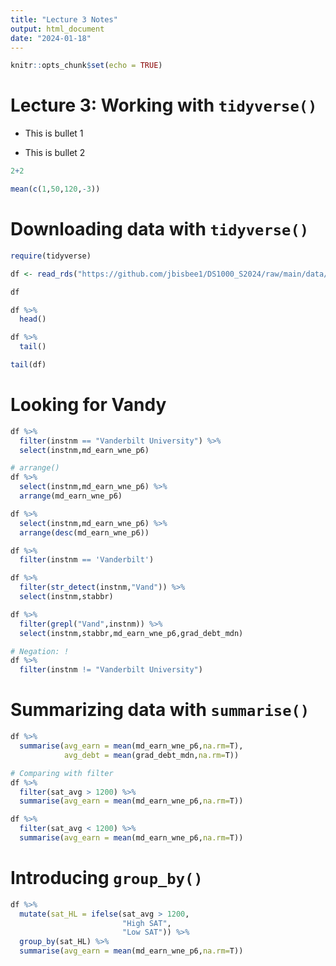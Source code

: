 ```yaml
---
title: "Lecture 3 Notes"
output: html_document
date: "2024-01-18"
---
```


```r
knitr::opts_chunk$set(echo = TRUE)
```

# Lecture 3: Working with `tidyverse()`

- This is bullet 1

- This is bullet 2

```r
2+2

mean(c(1,50,120,-3))
```

# Downloading data with `tidyverse()`

```r
require(tidyverse)

df <- read_rds("https://github.com/jbisbee1/DS1000_S2024/raw/main/data/sc_debt.Rds")

df

df %>%
  head()

df %>%
  tail()

tail(df)
```

# Looking for Vandy

```r
df %>%
  filter(instnm == "Vanderbilt University") %>%
  select(instnm,md_earn_wne_p6)

# arrange()
df %>%
  select(instnm,md_earn_wne_p6) %>%
  arrange(md_earn_wne_p6)

df %>%
  select(instnm,md_earn_wne_p6) %>%
  arrange(desc(md_earn_wne_p6))

df %>%
  filter(instnm == 'Vanderbilt')

df %>%
  filter(str_detect(instnm,"Vand")) %>%
  select(instnm,stabbr)

df %>%
  filter(grepl("Vand",instnm)) %>%
  select(instnm,stabbr,md_earn_wne_p6,grad_debt_mdn)

# Negation: !
df %>%
  filter(instnm != "Vanderbilt University")

```

# Summarizing data with `summarise()`

```r
df %>%
  summarise(avg_earn = mean(md_earn_wne_p6,na.rm=T),
            avg_debt = mean(grad_debt_mdn,na.rm=T))

# Comparing with filter
df %>%
  filter(sat_avg > 1200) %>%
  summarise(avg_earn = mean(md_earn_wne_p6,na.rm=T))

df %>%
  filter(sat_avg < 1200) %>%
  summarise(avg_earn = mean(md_earn_wne_p6,na.rm=T))
```

# Introducing `group_by()`

```r
df %>%
  mutate(sat_HL = ifelse(sat_avg > 1200,
                         "High SAT",
                         "Low SAT")) %>%
  group_by(sat_HL) %>%
  summarise(avg_earn = mean(md_earn_wne_p6,na.rm=T))
```






